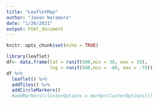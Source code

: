 ```yaml
---
title: "LeafletMap"
author: "Jason Naramore"
date: "1/26/2021"
output: html_document
---
```


```r
knitr::opts_chunk$set(echo = TRUE)
```


```r
library(leaflet)
df<- data.frame(lat = runif(500,min = 38, max = 39),
                lng = runif(500,min = -80, max = -79))
df %>%
  leaflet() %>%
  addTiles() %>%
  addCircleMarkers()
  #addMarkers(clusterOptions = markerClusterOptions())

```


